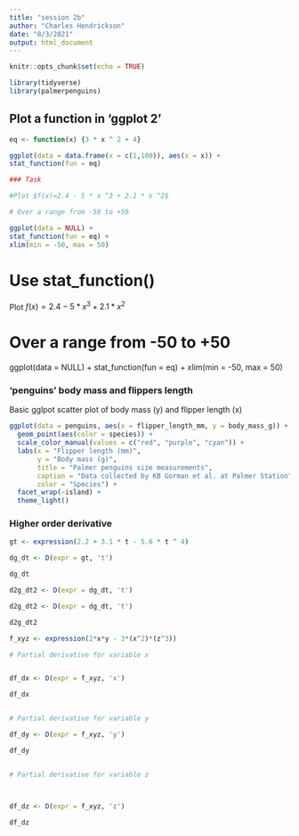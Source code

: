 ```yaml
---
title: "session 2b"
author: "Charles Hendrickson"
date: "8/3/2021"
output: html_document
---
```


```r
knitr::opts_chunk$set(echo = TRUE)

library(tidyverse)
library(palmerpenguins)

```

## Plot a function in 'ggplot 2' 

```r
eq <- function(x) {3 * x ^ 2 + 4}

ggplot(data = data.frame(x = c(1,100)), aes(x = x)) +
stat_function(fun = eq)

### Task 

#Plot $f(x)=2.4 - 5 * x ^3 + 2.1 * x ^2$

# Over a range from -50 to +50 

ggplot(data = NULL) + 
stat_function(fun = eq) + 
xlim(min = -50, max = 50)


```

# Use stat_function()

Plot $f(x)=2.4-5 * x ^3+2.1 * x ^2$

# Over a range from -50 to +50 

ggplot(data = NULL) + 
stat_function(fun = eq) + 
xlim(min = -50, max = 50)


### 'penguins' body mass and flippers length 

Basic gglpot scatter plot of body mass (y) and flipper length (x)


```r

ggplot(data = penguins, aes(x = flipper_length_mm, y = body_mass_g)) +
  geom_point(aes(color = species)) +
  scale_color_manual(values = c("red", "purple", "cyan")) +
  labs(x = "Flipper length (mm)",
       y = "Body mass (g)",
       title = "Palmer penguins size measurements",
       caption = "Data collected by KB Gorman et al. at Palmer Station",
       color = "Species") +
  facet_wrap(~island) + 
  theme_light()

```


### Higher order derivative

```r
gt <- expression(2.2 + 3.1 * t - 5.6 * t ^ 4)

dg_dt <- D(expr = gt, 't')

dg_dt
```

```r
d2g_dt2 <- D(expr = dg_dt, 't')

d2g_dt2 <- D(expr = dg_dt, 't')

d2g_dt2
```


```r
f_xyz <- expression(2*x*y - 3*(x^2)*(z^3))

# Partial derivative for variable x


df_dx <- D(expr = f_xyz, 'x')

df_dx


# Partial derivative for variable y

df_dy <- D(expr = f_xyz, 'y')

df_dy


# Partial derivative for variable z



df_dz <- D(expr = f_xyz, 'z')

df_dz

```











